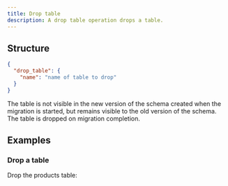 ```yaml
---
title: Drop table
description: A drop table operation drops a table.
---
```


## Structure

```json
{
  "drop_table": {
    "name": "name of table to drop"
  }
}
```

The table is not visible in the new version of the schema created when the migration is started, but remains visible to the old version of the schema. The table is dropped on migration completion.

## Examples

### Drop a table

Drop the products table:

<ExampleSnippet example="07_drop_table.json" language="json" />
